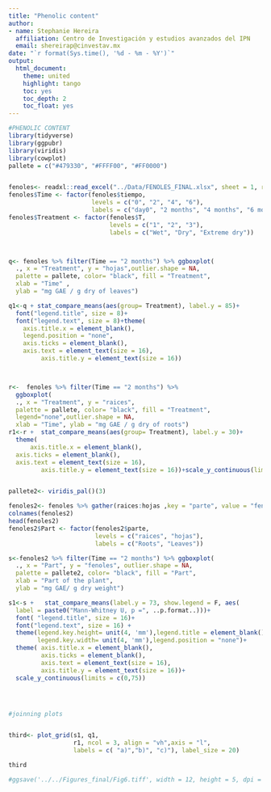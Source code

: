 ```yaml
---
title: "Phenolic content"
author: 
- name: Stephanie Hereira
  affiliation: Centro de Investigación y estudios avanzados del IPN
  email: shereirap@cinvestav.mx
date: "`r format(Sys.time(), '%d - %m - %Y')`"
output:
  html_document:
    theme: united
    highlight: tango
    toc: yes
    toc_depth: 2
    toc_float: yes
---
```


```r
#PHENOLIC CONTENT
library(tidyverse)
library(ggpubr)
library(viridis)
library(cowplot)
pallete = c("#479330", "#FFFF00", "#FF0000")


fenoles<- readxl::read_excel("../Data/FENOLES_FINAL.xlsx", sheet = 1, range = "A1:G82")
fenoles$Time <- factor(fenoles$tiempo,
                       levels = c("0", "2", "4", "6"),
                       labels = c("day0", "2 months", "4 months", "6 months"))
fenoles$Treatment <- factor(fenoles$T,
                            levels = c("1", "2", "3"),
                            labels = c("Wet", "Dry", "Extreme dry"))



q<- fenoles %>% filter(Time == "2 months") %>% ggboxplot(
  ., x = "Treatment", y = "hojas",outlier.shape = NA,
  palette = pallete, color= "black", fill = "Treatment", 
  xlab = "Time" , 
  ylab = "mg GAE / g dry of leaves")

q1<-q + stat_compare_means(aes(group= Treatment), label.y = 85)+ 
  font("legend.title", size = 8)+
  font("legend.text", size = 8)+theme(
    axis.title.x = element_blank(), 
    legend.position = "none",
    axis.ticks = element_blank(),
    axis.text = element_text(size = 16),
         axis.title.y = element_text(size = 16))



r<-  fenoles %>% filter(Time == "2 months") %>% 
  ggboxplot(
  ., x = "Treatment", y = "raices", 
  palette = pallete, color= "black", fill = "Treatment",
  legend="none",outlier.shape = NA,
  xlab = "Time", ylab = "mg GAE / g dry of roots")
r1<-r +  stat_compare_means(aes(group= Treatment), label.y = 30)+
  theme(
      axis.title.x = element_blank(), 
  axis.ticks = element_blank(),
  axis.text = element_text(size = 16),
         axis.title.y = element_text(size = 16))+scale_y_continuous(limits = c(0,35))


pallete2<- viridis_pal()(3)

fenoles2<- fenoles %>% gather(raices:hojas ,key = "parte", value = "fenoles")
colnames(fenoles2)
head(fenoles2)
fenoles2$Part <- factor(fenoles2$parte,
                        levels = c("raices", "hojas"),
                        labels = c("Roots", "Leaves"))

s<-fenoles2 %>% filter(Time == "2 months") %>% ggboxplot(
  ., x = "Part", y = "fenoles", outlier.shape = NA,
  palette = pallete2, color= "black", fill = "Part",
  xlab = "Part of the plant", 
  ylab = "mg GAE/ g dry weight")

s1<-s +   stat_compare_means(label.y = 73, show.legend = F, aes(
  label = paste0("Mann-Whitney U, p =", ..p.format..)))+ 
  font( "legend.title", size = 16)+
  font("legend.text", size = 16) +
  theme(legend.key.height= unit(4, 'mm'),legend.title = element_blank(),
        legend.key.width= unit(4, 'mm'),legend.position = "none")+
  theme( axis.title.x = element_blank(), 
         axis.ticks = element_blank(), 
         axis.text = element_text(size = 16),
         axis.title.y = element_text(size = 16))+
  scale_y_continuous(limits = c(0,75))




#joinning plots


third<- plot_grid(s1, q1,
                  r1, ncol = 3, align = "vh",axis = "l",
                  labels = c( "a)","b)", "c)"), label_size = 20)

third

#ggsave('../../Figures_final/Fig6.tiff', width = 12, height = 5, dpi = 300, plot = third)


```

